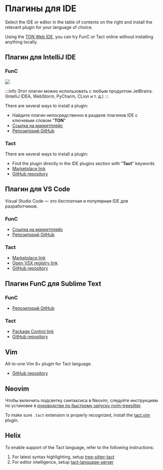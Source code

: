 
# Плагины для IDE

Select the IDE or editor in the table of contents on the right and install the relevant plugin for your language of choice.

Using the [TON Web IDE](https://ide.ton.org/), you can try FunC or Tact online without installing anything locally.

## Плагин для IntelliJ IDE

### FunC

![](/img/docs/ton-jetbrains-plugin.png)

:::info
Этот плагин можно использовать с любым продуктом JetBrains.
(IntelliJ IDEA, WebStorm, PyCharm, CLion и т. д.)
:::

There are several ways to install a plugin:

- Найдите плагин непосредственно в разделе плагинов IDE с ключевым словом "**TON**"
- [Ссылка на маркетплейс](https://plugins.jetbrains.com/plugin/23382-ton)
- [Репозиторий GitHub](https://github.com/ton-blockchain/intellij-ton)

### Tact

There are several ways to install a plugin:

- Find the plugin directly in the IDE plugins section with "**Tact**" keywords
- [Marketplace link](https://plugins.jetbrains.com/plugin/27290-tact)
- [GitHub repository](https://github.com/tact-lang/intelli-tact)

## Плагин для VS Code

Visual Studio Code — это бесплатная и популярная IDE для разработчиков.

### FunC

- [Ссылка на маркетплейс](https://marketplace.visualstudio.com/items?itemName=tonwhales.func-vscode)
- [Репозиторий GitHub](https://github.com/ton-foundation/vscode-func)

### Tact

- [Marketplace link](https://marketplace.visualstudio.com/items?itemName=tonstudio.vscode-tact)
- [Open VSX registry link](https://open-vsx.org/extension/tonstudio/vscode-tact)
- [GitHub repository](https://github.com/tact-lang/tact-language-server)

## Плагин FunC для Sublime Text

### FunC

- [Репозиторий GitHub](https://github.com/savva425/func_plugin_sublimetext3)

### Tact

- [Package Control link](https://packagecontrol.io/packages/Tact)
- [GitHub repository](https://github.com/tact-lang/tact-sublime)

## Vim

All-in-one Vim 8+ plugin for Tact language.

- [GitHub repository](https://github.com/tact-lang/tact.vim)

## Neovim

Чтобы включить подсветку синтаксиса в Neovim, следуйте инструкциям по установке в [руководстве по быстрому запуску nvim-treesitter](https://github.com/nvim-treesitter/nvim-treesitter#quickstart).

To make sure `.tact` extension is properly recognized, install the [tact.vim](https://github.com/tact-lang/tact.vim) plugin.

## Helix

To enable support of the Tact language, refer to the following instructions:

1. For latest syntax highlighting, setup [tree-sitter-tact](https://github.com/tact-lang/tree-sitter-tact#helix)
2. For editor intelligence, setup [tact-language-server](https://github.com/tact-lang/tact-language-server#other-editors)

<Feedback />
